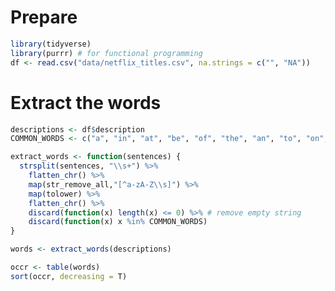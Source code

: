 # Prepare
```r
library(tidyverse)
library(purrr) # for functional programming
df <- read.csv("data/netflix_titles.csv", na.strings = c("", "NA"))
```

# Extract the words

```r
descriptions <- df$description
COMMON_WORDS <- c("a", "in", "at", "be", "of", "the", "an", "to", "on", "he", "she", "and", "his", "with", "her", "for", "their", "when", "this", "from", "as", "is", "by", "after", "that", "who", "but", "into", "up", "they", "him", "out", "must", "are", "about", "it", "its")

extract_words <- function(sentences) {
  strsplit(sentences, "\\s+") %>%
    flatten_chr() %>%
    map(str_remove_all,"[^a-zA-Z\\s]") %>%
    map(tolower) %>%
    flatten_chr() %>%
    discard(function(x) length(x) <= 0) %>% # remove empty string
    discard(function(x) x %in% COMMON_WORDS)
}

words <- extract_words(descriptions)
```

```r
occr <- table(words)
sort(occr, decreasing = T)
```